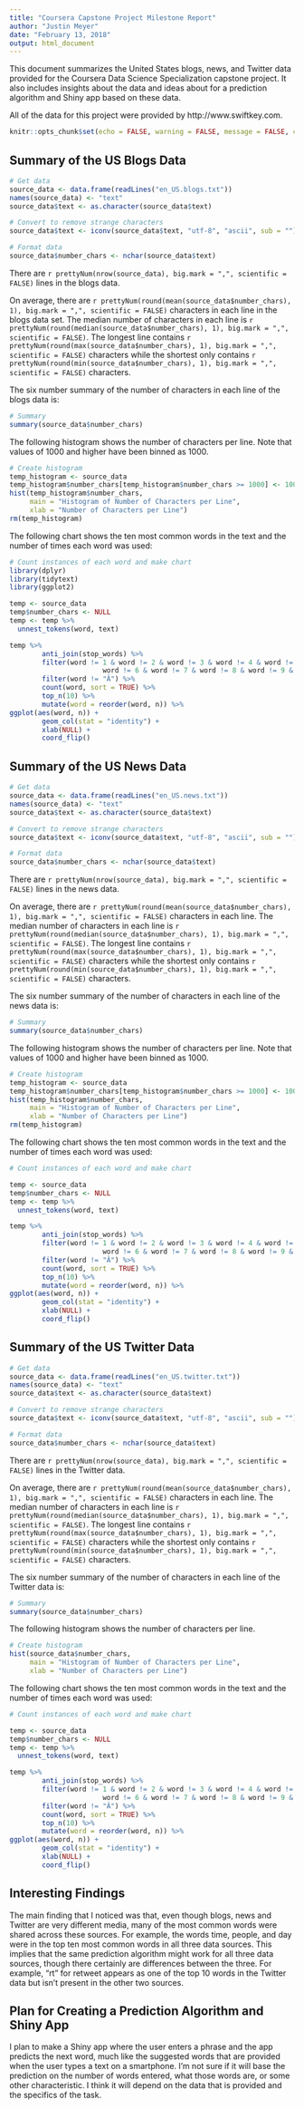 ```yaml
---
title: "Coursera Capstone Project Milestone Report"
author: "Justin Meyer"
date: "February 13, 2018"
output: html_document
---
```


This document summarizes the United States blogs, news, and Twitter data provided for the Coursera Data Science Specialization capstone project. It also includes insights about the data and ideas about for a prediction algorithm and Shiny app based on these data.

All of the data for this project were provided by http://www.swiftkey.com.

```r
knitr::opts_chunk$set(echo = FALSE, warning = FALSE, message = FALSE, comment = "")
```

## Summary of the US Blogs Data

```r

# Get data
source_data <- data.frame(readLines("en_US.blogs.txt"))
names(source_data) <- "text"
source_data$text <- as.character(source_data$text)

# Convert to remove strange characters
source_data$text <- iconv(source_data$text, "utf-8", "ascii", sub = "")

# Format data
source_data$number_chars <- nchar(source_data$text)

```

There are `r prettyNum(nrow(source_data), big.mark = ",", scientific = FALSE)` lines in the blogs data.

On average, there are `r prettyNum(round(mean(source_data$number_chars), 1), big.mark = ",", scientific = FALSE)` characters in each line in the blogs data set. The median number of characters in each line is `r prettyNum(round(median(source_data$number_chars), 1), big.mark = ",", scientific = FALSE)`. The longest line contains `r prettyNum(round(max(source_data$number_chars), 1), big.mark = ",", scientific = FALSE)` characters while the shortest only contains `r prettyNum(round(min(source_data$number_chars), 1), big.mark = ",", scientific = FALSE)` characters. 

The six number summary of the number of characters in each line of the blogs data is:
```r

# Summary
summary(source_data$number_chars)

```

The following histogram shows the number of characters per line. Note that values of 1000 and higher have been binned as 1000.
```r

# Create histogram
temp_histogram <- source_data
temp_histogram$number_chars[temp_histogram$number_chars >= 1000] <- 1000
hist(temp_histogram$number_chars, 
     main = "Histogram of Number of Characters per Line",
     xlab = "Number of Characters per Line")
rm(temp_histogram)

```

The following chart shows the ten most common words in the text and the number of times each word was used:

```r

# Count instances of each word and make chart 
library(dplyr)
library(tidytext)
library(ggplot2)

temp <- source_data
temp$number_chars <- NULL
temp <- temp %>%
  unnest_tokens(word, text)

temp %>%
        anti_join(stop_words) %>%
        filter(word != 1 & word != 2 & word != 3 & word != 4 & word != 5 & 
                       word != 6 & word != 7 & word != 8 & word != 9 & word != 10) %>%
        filter(word != "Â") %>%
        count(word, sort = TRUE) %>%
        top_n(10) %>%
        mutate(word = reorder(word, n)) %>%
ggplot(aes(word, n)) + 
        geom_col(stat = "identity") + 
        xlab(NULL) + 
        coord_flip()

```

## Summary of the US News Data

```r

# Get data
source_data <- data.frame(readLines("en_US.news.txt"))
names(source_data) <- "text"
source_data$text <- as.character(source_data$text)

# Convert to remove strange characters
source_data$text <- iconv(source_data$text, "utf-8", "ascii", sub = "")

# Format data
source_data$number_chars <- nchar(source_data$text)

```

There are `r prettyNum(nrow(source_data), big.mark = ",", scientific = FALSE)` lines in the news data.

On average, there are `r prettyNum(round(mean(source_data$number_chars), 1), big.mark = ",", scientific = FALSE)` characters in each line. The median number of characters in each line is `r prettyNum(round(median(source_data$number_chars), 1), big.mark = ",", scientific = FALSE)`. The longest line contains `r prettyNum(round(max(source_data$number_chars), 1), big.mark = ",", scientific = FALSE)` characters while the shortest only contains `r prettyNum(round(min(source_data$number_chars), 1), big.mark = ",", scientific = FALSE)` characters. 

The six number summary of the number of characters in each line of the news data is:
```r

# Summary
summary(source_data$number_chars)

```

The following histogram shows the number of characters per line. Note that values of 1000 and higher have been binned as 1000.
```r

# Create histogram
temp_histogram <- source_data
temp_histogram$number_chars[temp_histogram$number_chars >= 1000] <- 1000
hist(temp_histogram$number_chars, 
     main = "Histogram of Number of Characters per Line",
     xlab = "Number of Characters per Line")
rm(temp_histogram)

```

The following chart shows the ten most common words in the text and the number of times each word was used:

```r

# Count instances of each word and make chart 

temp <- source_data
temp$number_chars <- NULL
temp <- temp %>%
  unnest_tokens(word, text)

temp %>%
        anti_join(stop_words) %>%
        filter(word != 1 & word != 2 & word != 3 & word != 4 & word != 5 & 
                       word != 6 & word != 7 & word != 8 & word != 9 & word != 10) %>%
        filter(word != "Â") %>%
        count(word, sort = TRUE) %>%
        top_n(10) %>%
        mutate(word = reorder(word, n)) %>%
ggplot(aes(word, n)) + 
        geom_col(stat = "identity") + 
        xlab(NULL) + 
        coord_flip()

```

## Summary of the US Twitter Data

```r

# Get data
source_data <- data.frame(readLines("en_US.twitter.txt"))
names(source_data) <- "text"
source_data$text <- as.character(source_data$text)

# Convert to remove strange characters
source_data$text <- iconv(source_data$text, "utf-8", "ascii", sub = "")

# Format data
source_data$number_chars <- nchar(source_data$text)

```

There are `r prettyNum(nrow(source_data), big.mark = ",", scientific = FALSE)` lines in the Twitter data.

On average, there are `r prettyNum(round(mean(source_data$number_chars), 1), big.mark = ",", scientific = FALSE)` characters in each line. The median number of characters in each line is `r prettyNum(round(median(source_data$number_chars), 1), big.mark = ",", scientific = FALSE)`. The longest line contains `r prettyNum(round(max(source_data$number_chars), 1), big.mark = ",", scientific = FALSE)` characters while the shortest only contains `r prettyNum(round(min(source_data$number_chars), 1), big.mark = ",", scientific = FALSE)` characters. 

The six number summary of the number of characters in each line of the Twitter data is:
```r

# Summary
summary(source_data$number_chars)

```

The following histogram shows the number of characters per line.
```r

# Create histogram
hist(source_data$number_chars, 
     main = "Histogram of Number of Characters per Line",
     xlab = "Number of Characters per Line")

```

The following chart shows the ten most common words in the text and the number of times each word was used:

```r

# Count instances of each word and make chart 

temp <- source_data
temp$number_chars <- NULL
temp <- temp %>%
  unnest_tokens(word, text)

temp %>%
        anti_join(stop_words) %>%
        filter(word != 1 & word != 2 & word != 3 & word != 4 & word != 5 & 
                       word != 6 & word != 7 & word != 8 & word != 9 & word != 10) %>%
        filter(word != "Â") %>%
        count(word, sort = TRUE) %>%
        top_n(10) %>%
        mutate(word = reorder(word, n)) %>%
ggplot(aes(word, n)) + 
        geom_col(stat = "identity") + 
        xlab(NULL) + 
        coord_flip()

```

## Interesting Findings

The main finding that I noticed was that, even though blogs, news and Twitter are very different media, many of the most common words were shared across these sources. For example, the words time, people, and day were in the top ten most common words in all three data sources. This implies that the same prediction algorithm might work for all three data sources, though there certainly are differences between the three. For example, "rt" for retweet appears as one of the top 10 words in the Twitter data but isn't present in the other two sources.

## Plan for Creating a Prediction Algorithm and Shiny App

I plan to make a Shiny app where the user enters a phrase and the app predicts the next word, much like the suggested words that are provided when the user types a text on a smartphone. I'm not sure if it will base the prediction on the number of words entered, what those words are, or some other characteristic. I think it will depend on the data that is provided and the specifics of the task.